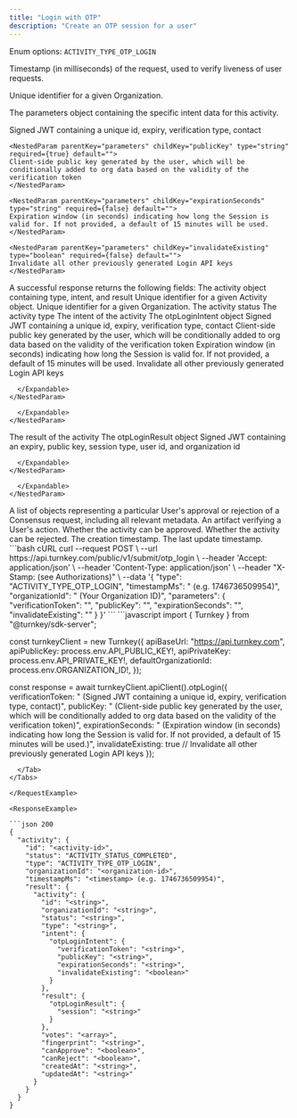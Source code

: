 ```yaml
---
title: "Login with OTP"
description: "Create an OTP session for a user"
---
```



<EndpointPath type="submit" path="otp_login" />

<Authorizations />

<H3Bordered text="Body" />

<ParamField body="type" type="enum<string>" required={true}>

Enum options: `ACTIVITY_TYPE_OTP_LOGIN`
</ParamField>

<ParamField body="timestampMs" type="string" required={true}>

Timestamp (in milliseconds) of the request, used to verify liveness of user requests.
</ParamField>

<ParamField body="organizationId" type="string" required={true}>

Unique identifier for a given Organization.
</ParamField>

<ParamField body="parameters" type="object" required={true} path="parameters">
  <p>The parameters object containing the specific intent data for this activity.</p>
  <Expandable title="details">
    <NestedParam parentKey="parameters" childKey="verificationToken" type="string" required={true} default="">
    Signed JWT containing a unique id, expiry, verification type, contact
    </NestedParam>
    
    <NestedParam parentKey="parameters" childKey="publicKey" type="string" required={true} default="">
    Client-side public key generated by the user, which will be conditionally added to org data based on the validity of the verification token
    </NestedParam>
    
    <NestedParam parentKey="parameters" childKey="expirationSeconds" type="string" required={false} default="">
    Expiration window (in seconds) indicating how long the Session is valid for. If not provided, a default of 15 minutes will be used.
    </NestedParam>
    
    <NestedParam parentKey="parameters" childKey="invalidateExisting" type="boolean" required={false} default="">
    Invalidate all other previously generated Login API keys
    </NestedParam>
  </Expandable>
</ParamField>

<H3Bordered text="Response" />
A successful response returns the following fields:

<ResponseField name="activity" type="object" required={true}>
  The activity object containing type, intent, and result
  <Expandable title="activity details">
    <NestedParam parentKey="activity" childKey="id" type="string" required={true}>
Unique identifier for a given Activity object.
</NestedParam>
<NestedParam parentKey="activity" childKey="organizationId" type="string" required={true}>
Unique identifier for a given Organization.
</NestedParam>
<NestedParam parentKey="activity" childKey="status" type="string" required={true}>
The activity status
</NestedParam>
<NestedParam parentKey="activity" childKey="type" type="string" required={true}>
The activity type
</NestedParam>
<NestedParam parentKey="activity" childKey="intent" type="object" required={true}>
      The intent of the activity
      <Expandable title="intent details">
        <NestedParam parentKey="activity.intent" childKey="otpLoginIntent" type="object" required={true}>
      The otpLoginIntent object
      <Expandable title="otpLoginIntent details">
        <NestedParam parentKey="activity.intent.otpLoginIntent" childKey="verificationToken" type="string" required={true}>
Signed JWT containing a unique id, expiry, verification type, contact
</NestedParam>
<NestedParam parentKey="activity.intent.otpLoginIntent" childKey="publicKey" type="string" required={true}>
Client-side public key generated by the user, which will be conditionally added to org data based on the validity of the verification token
</NestedParam>
<NestedParam parentKey="activity.intent.otpLoginIntent" childKey="expirationSeconds" type="string" required={false}>
Expiration window (in seconds) indicating how long the Session is valid for. If not provided, a default of 15 minutes will be used.
</NestedParam>
<NestedParam parentKey="activity.intent.otpLoginIntent" childKey="invalidateExisting" type="boolean" required={false}>
Invalidate all other previously generated Login API keys
</NestedParam>

      </Expandable>
    </NestedParam>

      </Expandable>
    </NestedParam>
<NestedParam parentKey="activity" childKey="result" type="object" required={true}>
      The result of the activity
      <Expandable title="result details">
        <NestedParam parentKey="activity.result" childKey="otpLoginResult" type="object" required={true}>
      The otpLoginResult object
      <Expandable title="otpLoginResult details">
        <NestedParam parentKey="activity.result.otpLoginResult" childKey="session" type="string" required={true}>
Signed JWT containing an expiry, public key, session type, user id, and organization id
</NestedParam>

      </Expandable>
    </NestedParam>

      </Expandable>
    </NestedParam>
<NestedParam parentKey="activity" childKey="votes" type="array" required={true}>
A list of objects representing a particular User's approval or rejection of a Consensus request, including all relevant metadata.
</NestedParam>
<NestedParam parentKey="activity" childKey="fingerprint" type="string" required={true}>
An artifact verifying a User's action.
</NestedParam>
<NestedParam parentKey="activity" childKey="canApprove" type="boolean" required={true}>
Whether the activity can be approved.
</NestedParam>
<NestedParam parentKey="activity" childKey="canReject" type="boolean" required={true}>
Whether the activity can be rejected.
</NestedParam>
<NestedParam parentKey="activity" childKey="createdAt" type="string" required={true}>
The creation timestamp.
</NestedParam>
<NestedParam parentKey="activity" childKey="updatedAt" type="string" required={true}>
The last update timestamp.
</NestedParam>

  </Expandable>
</ResponseField>

<RequestExample>

<Tabs>
  <Tab title="cURL">
```bash cURL
curl --request POST \
  --url https://api.turnkey.com/public/v1/submit/otp_login \
  --header 'Accept: application/json' \
  --header 'Content-Type: application/json' \
  --header "X-Stamp: <string> (see Authorizations)" \
  --data '{
    "type": "ACTIVITY_TYPE_OTP_LOGIN",
    "timestampMs": "<string> (e.g. 1746736509954)",
    "organizationId": "<string> (Your Organization ID)",
    "parameters": {
        "verificationToken": "<string>",
        "publicKey": "<string>",
        "expirationSeconds": "<string>",
        "invalidateExisting": "<boolean>"
    }
}'
```
  </Tab>
  <Tab title="JavaScript">
```javascript
import { Turnkey } from "@turnkey/sdk-server";

const turnkeyClient = new Turnkey({
  apiBaseUrl: "https://api.turnkey.com",
  apiPublicKey: process.env.API_PUBLIC_KEY!,
  apiPrivateKey: process.env.API_PRIVATE_KEY!,
  defaultOrganizationId: process.env.ORGANIZATION_ID!,
});

const response = await turnkeyClient.apiClient().otpLogin({
  verificationToken: "<string> (Signed JWT containing a unique id, expiry, verification type, contact)",
  publicKey: "<string> (Client-side public key generated by the user, which will be conditionally added to org data based on the validity of the verification token)",
  expirationSeconds: "<string> (Expiration window (in seconds) indicating how long the Session is valid for. If not provided, a default of 15 minutes will be used.)",
  invalidateExisting: true // Invalidate all other previously generated Login API keys
});
```
  </Tab>
</Tabs>

</RequestExample>

<ResponseExample>

```json 200
{
  "activity": {
    "id": "<activity-id>",
    "status": "ACTIVITY_STATUS_COMPLETED",
    "type": "ACTIVITY_TYPE_OTP_LOGIN",
    "organizationId": "<organization-id>",
    "timestampMs": "<timestamp> (e.g. 1746736509954)",
    "result": {
      "activity": {
        "id": "<string>",
        "organizationId": "<string>",
        "status": "<string>",
        "type": "<string>",
        "intent": {
          "otpLoginIntent": {
            "verificationToken": "<string>",
            "publicKey": "<string>",
            "expirationSeconds": "<string>",
            "invalidateExisting": "<boolean>"
          }
        },
        "result": {
          "otpLoginResult": {
            "session": "<string>"
          }
        },
        "votes": "<array>",
        "fingerprint": "<string>",
        "canApprove": "<boolean>",
        "canReject": "<boolean>",
        "createdAt": "<string>",
        "updatedAt": "<string>"
      }
    }
  }
}
```

</ResponseExample>
